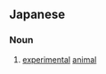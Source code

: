 ==Japanese==
{{ja-kanjitab|実|験|動|物}}

===Noun===
{{ja-noun|じっけんどうぶつ}}

# [[experimental]] [[animal]]